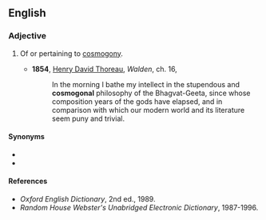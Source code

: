 ==English==

===Adjective===
{{en-adj|-}}

# {{lb|en|archaic}} Of or pertaining to [[cosmogony]].
#* '''1854''', [[w:Henry_David_Thoreau|Henry David Thoreau]], ''Walden'', ch. 16,
#*: In the morning I bathe my intellect in the stupendous and '''cosmogonal''' philosophy of the Bhagvat-Geeta, since whose composition years of the gods have elapsed, and in comparison with which our modern world and its literature seem puny and trivial.

====Synonyms====
* {{l|en|cosmogonic}}
* {{l|en|cosmogonical}}

====References====
* ''Oxford English Dictionary'', 2nd ed., 1989.
* ''Random House Webster's Unabridged Electronic Dictionary'', 1987-1996.